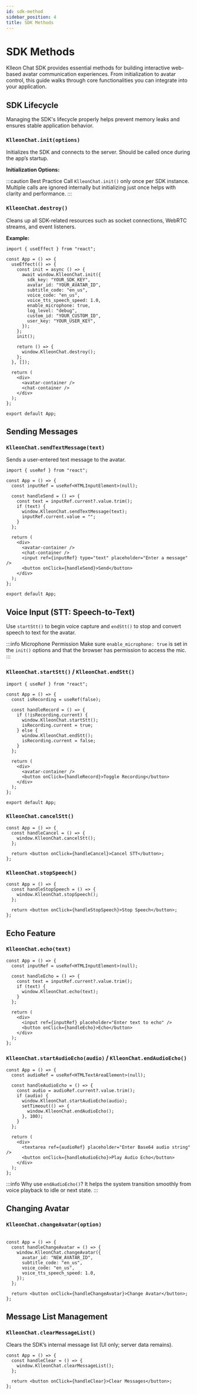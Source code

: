 ```yaml
---
id: sdk-method
sidebar_position: 4
title: SDK Methods
---
```



<Head>
  <title>{`Klleon Chat SDK Methods Overview - init, sendTextMessage, STT, Echo, Avatar Control`}</title>
  <meta
    name="description"
    content="Comprehensive guide to using Klleon Chat SDK methods. Learn how to use init, destroy, sendTextMessage, startStt, echo, changeAvatar and more to build interactive avatar chat applications."
  />
  <meta
    name="keywords"
    content="Klleon Chat SDK, init, sendTextMessage, startStt, endStt, echo, startAudioEcho, changeAvatar, Web Avatar Control, STT Input, Text Message Sending, Avatar Switching, Message Reset, JavaScript AI Chatbot, Klleon SDK"
  />
</Head>

# SDK Methods

Klleon Chat SDK provides essential methods for building interactive web-based avatar communication experiences. From initialization to avatar control, this guide walks through core functionalities you can integrate into your application.

## SDK Lifecycle

Managing the SDK's lifecycle properly helps prevent memory leaks and ensures stable application behavior.

### `KlleonChat.init(options)`

Initializes the SDK and connects to the server. Should be called once during the app’s startup.

**Initialization Options:**

<Table columns={setup.en.initOptionColumns} data={setup.en.initOptionData} />

:::caution Best Practice
Call `KlleonChat.init()` only once per SDK instance. Multiple calls are ignored internally but initializing just once helps with clarity and performance.
:::

### `KlleonChat.destroy()`

Cleans up all SDK-related resources such as socket connections, WebRTC streams, and event listeners.

**Example:**

```tsx title="App.tsx (SDK Lifecycle)"
import { useEffect } from "react";

const App = () => {
  useEffect(() => {
    const init = async () => {
      await window.KlleonChat.init({
        sdk_key: "YOUR_SDK_KEY",
        avatar_id: "YOUR_AVATAR_ID",
        subtitle_code: "en_us",
        voice_code: "en_us",
        voice_tts_speech_speed: 1.0,
        enable_microphone: true,
        log_level: "debug",
        custom_id: "YOUR_CUSTOM_ID",
        user_key: "YOUR_USER_KEY",
      });
    };
    init();

    return () => {
      window.KlleonChat.destroy();
    };
  }, []);

  return (
    <div>
      <avatar-container />
      <chat-container />
    </div>
  );
};

export default App;
```

## Sending Messages

### `KlleonChat.sendTextMessage(text)`

Sends a user-entered text message to the avatar.

```tsx title="App.tsx (sendTextMessage)"
import { useRef } from "react";

const App = () => {
  const inputRef = useRef<HTMLInputElement>(null);

  const handleSend = () => {
    const text = inputRef.current?.value.trim();
    if (text) {
      window.KlleonChat.sendTextMessage(text);
      inputRef.current.value = "";
    }
  };

  return (
    <div>
      <avatar-container />
      <chat-container />
      <input ref={inputRef} type="text" placeholder="Enter a message" />
      <button onClick={handleSend}>Send</button>
    </div>
  );
};

export default App;
```

## Voice Input (STT: Speech-to-Text)

Use `startStt()` to begin voice capture and `endStt()` to stop and convert speech to text for the avatar.

:::info Microphone Permission
Make sure `enable_microphone: true` is set in the `init()` options and that the browser has permission to access the mic.
:::

### `KlleonChat.startStt()` / `KlleonChat.endStt()`

```tsx title="App.tsx (startStt, endStt)"
import { useRef } from "react";

const App = () => {
  const isRecording = useRef(false);

  const handleRecord = () => {
    if (!isRecording.current) {
      window.KlleonChat.startStt();
      isRecording.current = true;
    } else {
      window.KlleonChat.endStt();
      isRecording.current = false;
    }
  };

  return (
    <div>
      <avatar-container />
      <button onClick={handleRecord}>Toggle Recording</button>
    </div>
  );
};

export default App;
```

### `KlleonChat.cancelStt()`

```tsx title="App.tsx (cancelStt)"
const App = () => {
  const handleCancel = () => {
    window.KlleonChat.cancelStt();
  };

  return <button onClick={handleCancel}>Cancel STT</button>;
};
```

### `KlleonChat.stopSpeech()`

```tsx title="App.tsx (stopSpeech)"
const App = () => {
  const handleStopSpeech = () => {
    window.KlleonChat.stopSpeech();
  };

  return <button onClick={handleStopSpeech}>Stop Speech</button>;
};
```

## Echo Feature

### `KlleonChat.echo(text)`

```tsx title="App.tsx (echo)"
const App = () => {
  const inputRef = useRef<HTMLInputElement>(null);

  const handleEcho = () => {
    const text = inputRef.current?.value.trim();
    if (text) {
      window.KlleonChat.echo(text);
    }
  };

  return (
    <div>
      <input ref={inputRef} placeholder="Enter text to echo" />
      <button onClick={handleEcho}>Echo</button>
    </div>
  );
};
```

### `KlleonChat.startAudioEcho(audio)` / `KlleonChat.endAudioEcho()`

```tsx title="App.tsx (startAudioEcho, endAudioEcho)"
const App = () => {
  const audioRef = useRef<HTMLTextAreaElement>(null);

  const handleAudioEcho = () => {
    const audio = audioRef.current?.value.trim();
    if (audio) {
      window.KlleonChat.startAudioEcho(audio);
      setTimeout(() => {
        window.KlleonChat.endAudioEcho();
      }, 100);
    }
  };

  return (
    <div>
      <textarea ref={audioRef} placeholder="Enter Base64 audio string" />
      <button onClick={handleAudioEcho}>Play Audio Echo</button>
    </div>
  );
};
```

:::info Why use `endAudioEcho()`?
It helps the system transition smoothly from voice playback to idle or next state.
:::

## Changing Avatar

### `KlleonChat.changeAvatar(option)`

<Table
  columns={setup.en.changeAvatarOptionColumns}
  data={setup.en.changeAvatarOptionData}
/>

```tsx title="App.tsx (changeAvatar)"
const App = () => {
  const handleChangeAvatar = () => {
    window.KlleonChat.changeAvatar({
      avatar_id: "NEW_AVATAR_ID",
      subtitle_code: "en_us",
      voice_code: "en_us",
      voice_tts_speech_speed: 1.0,
    });
  };

  return <button onClick={handleChangeAvatar}>Change Avatar</button>;
};
```

## Message List Management

### `KlleonChat.clearMessageList()`

Clears the SDK’s internal message list (UI only; server data remains).

```tsx title="App.tsx (clearMessageList)"
const App = () => {
  const handleClear = () => {
    window.KlleonChat.clearMessageList();
  };

  return <button onClick={handleClear}>Clear Messages</button>;
};
```
